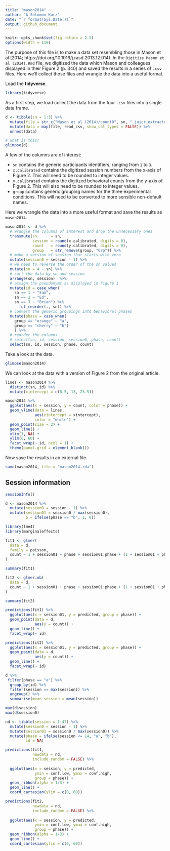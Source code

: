 ```yaml
---
title: "mason2014"
author: "A Solomon Kurz"
date: "`r format(Sys.Date())`"
output: github_document
---
```


```r
knitr::opts_chunk$set(fig.retina = 2.5)
options(width = 110)
```

The purpose of this file is to make a data set resembling those in Mason et al (2014; https://doi.org/10.1016/j.rasd.2013.12.014). In the `Digitize Mason et al (2014).Rmd` file, we digitized the data which Mason and colleagues displayed in their Figure 2 (p. 340) and saved the results in a series of `.csv` files. Here we'll collect those files and wrangle the data into a useful format.

Load the **tidyverse**.

```r
library(tidyverse)
```

As a first step, we load collect the data from the four `.csv` files into a single data frame.

```r
d <- tibble(sn = 1:3) %>% 
  mutate(file = str_c("Mason et al (2014)/count0", sn, "_juicr_extracted_points.csv")) %>% 
  mutate(data = map(file, read_csv, show_col_types = FALSE)) %>% 
  unnest(data)

# what is this?
glimpse(d)
```

A few of the columns are of interest:

* `sn` contains the generic participants identifiers, ranging from `1` to `3`.
* `x.calibrated` contains the digitized session numbers from the x-axis of Figure 2. This will need to be rounded to integer values.
* `y.calibrated` contains the digitized behavioral counts from the y-axis of Figure 2. This will also need to be rounded to integer values.
* `group` contains generic grouping names for the three experimental conditions. This will need to be converted to more sensible non-default names.

Here we wrangle the data into a more useful format and save the results as `mason2014`.

```r
mason2014 <- d %>% 
  # wrangle the columns of interest and drop the unnecessary ones
  transmute(sn      = sn,
            session = round(x.calibrated, digits = 0),
            count   = round(y.calibrated, digits = 0),
            group   = str_remove(group, "Grp")) %>% 
  # make a version of session that starts with zero
  mutate(session0 = session - 1) %>%
  # we need to reverse the order of the sn values
  mutate(sn = 4 - sn) %>% 
  # sort the data by sn and session
  arrange(sn, session)  %>% 
  # assign the pseudonyms as displayed in Figure 1
  mutate(id = case_when(
    sn == 1 ~ "Sam",
    sn == 2 ~ "Ed",
    sn == 3 ~ "Brian") %>% 
      fct_reorder(., sn)) %>% 
  # convert the generic groupings into behavioral phases
  mutate(phase = case_when(
    group == "orange" ~ "a",
    group == "cherry" ~ "b")
    ) %>% 
  # reorder the columns
  # select(sn, id, session, session0, phase, count)
  select(sn, id, session, phase, count)
```

Take a look at the data.

```r
glimpse(mason2014)
```

We can look at the data with a version of Figure 2 from the original article.

```r
lines <- mason2014 %>% 
  distinct(sn, id) %>% 
  mutate(xintercept = c(8.5, 13, 23.5))

mason2014 %>% 
  ggplot(aes(x = session, y = count, color = phase)) +
  geom_vline(data = lines,
             aes(xintercept = xintercept),
             color = "white") +
  geom_point(size = 2) +
  geom_line() +
  xlim(1, NA) +
  ylim(0, 60) +
  facet_wrap(~ id, ncol = 1) +
  theme(panel.grid = element_blank())
```

Now save the results in an external file.

```r
save(mason2014, file = "mason2014.rda")
```

## Session information

```r
sessionInfo()
```





```r
d <- mason2014 %>% 
  mutate(session0 = session - 1) %>% 
  mutate(session01 = session0 / max(session0),
         b = ifelse(phase == "b", 1, 0))
```

```r
library(lme4)
library(marginaleffects)
```

```r
fit1 <- glmer(
  data = d, 
  family = poisson,
  count ~ 1 + session01 + phase + session01:phase + (1 + session01 + phase + session01:phase | id)
)

summary(fit1)
```

```r
fit2 <- glmer.nb(
  data = d, 
  count ~ 1 + session01 + phase + session01:phase + (1 + session01 + phase + session01:phase | id)
)

summary(fit2)
```


```r
predictions(fit1) %>% 
  ggplot(aes(x = session01, y = predicted, group = phase)) +
  geom_point(data = d,
             aes(y = count)) +
  geom_line() +
  facet_wrap(~ id)

predictions(fit2) %>% 
  ggplot(aes(x = session01, y = predicted, group = phase)) +
  geom_point(data = d,
             aes(y = count)) +
  geom_line() +
  facet_wrap(~ id)
```

```r
d %>% 
 filter(phase == "a") %>% 
  group_by(id) %>% 
  filter(session == max(session)) %>% 
  ungroup() %>% 
  summarise(mean_session = mean(session))
```

```r
max(d$session)
max(d$session0)
```


```r
nd <- tibble(session = 1:47) %>% 
  mutate(session0 = session - 1) %>% 
  mutate(session01 = session0 / max(session0)) %>% 
  mutate(phase = ifelse(session <= 14, "a", "b"),
         id = NA)

predictions(fit1,
            newdata = nd,
            include_random = FALSE) %>% 
  
  ggplot(aes(x = session, y = predicted, 
             ymin = conf.low, ymax = conf.high,
             group = phase)) +
  geom_ribbon(alpha = 1/3) +
  geom_line() +
  coord_cartesian(ylim = c(0, 60))

predictions(fit2,
            newdata = nd,
            include_random = FALSE) %>% 
  
  ggplot(aes(x = session, y = predicted, 
             ymin = conf.low, ymax = conf.high,
             group = phase)) +
  geom_ribbon(alpha = 1/3) +
  geom_line() +
  coord_cartesian(ylim = c(0, 60))
```







